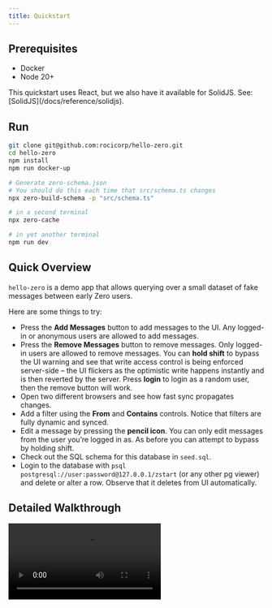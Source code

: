 ```yaml
---
title: Quickstart
---
```


## Prerequisites

- Docker
- Node 20+

<Note type="note">
  This quickstart uses React, but we also have it available for SolidJS. See: [SolidJS](/docs/reference/solidjs).
</Note>

## Run

```bash
git clone git@github.com:rocicorp/hello-zero.git
cd hello-zero
npm install
npm run docker-up

# Generate zero-schema.json
# You should do this each time that src/schema.ts changes
npx zero-build-schema -p "src/schema.ts"

# in a second terminal
npx zero-cache

# in yet another terminal
npm run dev
```

## Quick Overview

`hello-zero` is a demo app that allows querying over a small dataset of fake messages between early Zero users.

Here are some things to try:

- Press the **Add Messages** button to add messages to the UI. Any logged-in or anonymous users are allowed to add messages.
- Press the **Remove Messages** button to remove messages. Only logged-in users are allowed to remove messages. You can **hold shift** to bypass the UI warning and see that write access control is being enforced server-side – the UI flickers as the optimistic write happens instantly and is then reverted by the server. Press **login** to login as a random user, then the remove button will work.
- Open two different browsers and see how fast sync propagates changes.
- Add a filter using the **From** and **Contains** controls. Notice that filters are fully dynamic and synced.
- Edit a message by pressing the **pencil icon**. You can only edit messages from the user you’re logged in as. As before you can attempt to bypass by holding shift.
- Check out the SQL schema for this database in `seed.sql`.
- Login to the database with `psql postgresql://user:password@127.0.0.1/zstart` (or any other pg viewer) and delete or alter a row. Observe that it deletes from UI automatically.

## Detailed Walkthrough

<Video src="https://d2nzlypqdo5xbb.cloudfront.net/video/detailed-walkthrough.mp4" alt="Detailed UI and code walkthrough" />

## Deployment

You can deploy Zero apps to most cloud providers that support Docker and Postgres. See [Deployment](/docs/reference/deployment) for more information.
